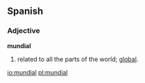 ==Spanish==

===Adjective===
'''mundial'''
# related to all the parts of the world; [[global]].

[[io:mundial]]
[[pl:mundial]]